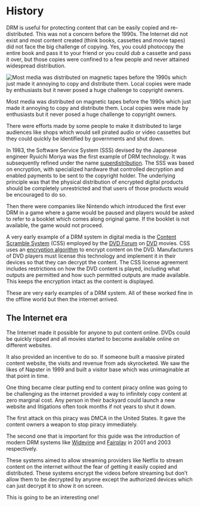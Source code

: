 # History

DRM is useful for protecting content that can be easily copied and re-distributed. This was not a concern before the 1990s. The Internet did not exist and most content created (think books, cassettes and movie tapes) did not face the big challenge of copying. Yes, you could photocopy the entire book and pass it to your friend or you could *dub* a cassette and pass it over, but those copies were confined to a few people and never attained widespread distribution.

![Most media was distributed on magnetic tapes before the 1990s which just made it annoying to copy and distribute them. Local copies were made by enthusiasts but it never posed a huge challenge to copyright owners.](/video-tapes.jpeg)

Most media was distributed on magnetic tapes before the 1990s which just made it annoying to copy and distribute them. Local copies were made by enthusiasts but it never posed a huge challenge to copyright owners.

There were efforts made by some people to make it distributed to large audiences like shops which would sell pirated audio or video cassettes but they could quickly be identified by governments and shut down.

In 1983, the Software Service System (SSS) devised by the Japanese engineer Ryuichi Moriya was the first example of DRM technology. It was subsequently refined under the name [superdistribution](https://en.wikipedia.org/wiki/Superdistribution). The SSS was based on encryption, with specialized hardware that controlled decryption and enabled payments to be sent to the copyright holder. The underlying principle was that the physical distribution of encrypted digital products should be completely unrestricted and that users of those products would be encouraged to do so.

Then there were companies like Nintendo which introduced the first ever DRM in a game where a game would be paused and players would be asked to refer to a booklet which comes along original game. If the booklet is not available, the game would not proceed.

A very early example of a DRM system in digital media is the [Content Scramble System](https://en.wikipedia.org/wiki/Content_Scramble_System) (CSS) employed by the [DVD Forum](https://en.wikipedia.org/wiki/DVD_Forum) on [DVD](https://en.wikipedia.org/wiki/DVD) movies. CSS uses an [encryption algorithm](https://en.wikipedia.org/wiki/Encryption_algorithm) to encrypt content on the DVD. Manufacturers of DVD players must license this technology and implement it in their devices so that they can decrypt the content. The CSS license agreement includes restrictions on how the DVD content is played, including what outputs are permitted and how such permitted outputs are made available. This keeps the encryption intact as the content is displayed.

These are very early examples of a DRM system. All of these worked fine in the offline world but then the internet arrived.

## The Internet era

The Internet made it possible for anyone to put content online. DVDs could be quickly ripped and all movies started to become available online on different websites.

It also provided an incentive to do so. If someone built a massive pirated content website, the visits and revenue from ads skyrocketed. We saw the likes of Napster in 1999 and built a visitor base which was unimaginable at that point in time.

One thing became clear putting end to content piracy online was going to be challenging as the internet provided a way to infinitely copy content at zero marginal cost. Any person in their backyard could launch a new website and litigations often took months if not years to shut it down.

The first attack on this piracy was DMCA in the United States. It gave the content owners a weapon to stop piracy immediately.

The second one that is important for this guide was the introduction of modern DRM systems like [Widevine](https://en.wikipedia.org/wiki/Widevine) and [Fairplay](https://en.wikipedia.org/wiki/FairPlay) in 2001 and 2003 respectively.

These systems aimed to allow streaming providers like Netflix to stream content on the internet without the fear of getting it easily copied and distributed. These systems encrypt the videos before streaming but don’t allow them to be decrypted by anyone except the authorized devices which can just decrypt it to show it on screen. 

This is going to be an interesting one!